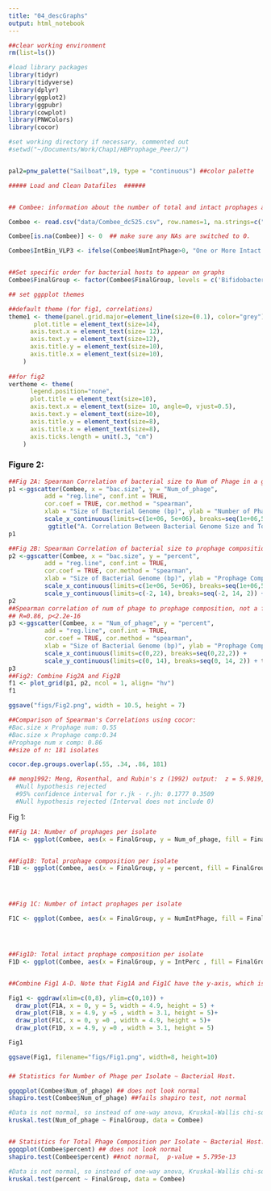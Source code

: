 ```yaml
---
title: "04_descGraphs"
output: html_notebook
---
```


```r

##clear working environment
rm(list=ls())

#load library packages
library(tidyr)
library(tidyverse)
library(dplyr)
library(ggplot2)
library(ggpubr)
library(cowplot)
library(PNWColors)
library(cocor)

#set working directory if necessary, commented out 
#setwd("~/Documents/Work/Chap1/HBProphage_PeerJ/")


pal2=pnw_palette("Sailboat",19, type = "continuous") ##color palette


```

```r

##### Load and Clean Datafiles  ######


## Combee: information about the number of total and intact prophages and prophage composition per individual bacterial genome

Combee <- read.csv("data/Combee_dc525.csv", row.names=1, na.strings=c("","NA")) ##cleaned output 

Combee[is.na(Combee)] <- 0  ## make sure any NAs are switched to 0.

Combee$IntBin_VLP3 <- ifelse(Combee$NumIntPhage>0, "One or More Intact Prophage", "No Intact Prophage")


##Set specific order for bacterial hosts to appear on graphs
Combee$FinalGroup <- factor(Combee$FinalGroup, levels = c('Bifidobacterium asteroides', 'Bifidobacterium coryneforme', 'Bifidobacterium indicum', 'Lactobacillus mellifer', 'Lactobacillus mellis', 'Lactobacillus apis', 'Lactobacillus helsingborgensis', 'Lactobacillus kimbladii', 'Lactobacillus kullabergensis', 'Lactobacillus melliventris', 'Lactobacillus kunkeei', 'Frischella perrara', 'Bombella apis', 'Snodgrassella alvi', 'Bombella sp.', 'Bartonella apis', 'Gilliamella apis', 'Gilliamella apicola', 'Melissococcus plutonius', 'Paenibacillus larvae'),ordered = TRUE)


```

```r
## set ggpplot themes 

##default theme (for fig1, correlations)
theme1 <- theme(panel.grid.major=element_line(size=(0.1), color="grey"),
       plot.title = element_text(size=14),
      axis.text.x = element_text(size= 12),
      axis.text.y = element_text(size=12),
      axis.title.y = element_text(size=10),
      axis.title.x = element_text(size=10),
    ) 
 
##for fig2
vertheme <- theme(
      legend.position="none", 
      plot.title = element_text(size=10),
      axis.text.x = element_text(size= 10, angle=0, vjust=0.5),
      axis.text.y = element_text(size=10),
      axis.title.y = element_text(size=8),
      axis.title.x = element_text(size=8),
      axis.ticks.length = unit(.3, "cm")
    ) 

```


### Figure 2:
```r
##Fig 2A: Spearman Correlation of bacterial size to Num of Phage in a genome, R=0.55, p=1.6e-15
p1 <-ggscatter(Combee, x = "bac.size", y = "Num_of_phage", 
          add = "reg.line", conf.int = TRUE, 
          cor.coef = TRUE, cor.method = "spearman",
          xlab = "Size of Bacterial Genome (bp)", ylab = "Number of Phage") +
          scale_x_continuous(limits=c(1e+06, 5e+06), breaks=seq(1e+06,5e+06,1e+06)) + scale_y_continuous(limits=c(-2, 22), breaks=seq(-2, 22, 2))  +
           ggtitle("A. Correlation Between Bacterial Genome Size and Total Number of Predicted Prophages")+ theme1
p1

##Fig 2B: Spearman Correlation of bacterial size to prophage composition in a genome, R=0.34, p=2e-6
p2 <-ggscatter(Combee, x = "bac.size", y = "percent", 
          add = "reg.line", conf.int = TRUE, 
          cor.coef = TRUE, cor.method = "spearman",
          xlab = "Size of Bacterial Genome (bp)", ylab = "Prophage Composition") +
          scale_x_continuous(limits=c(1e+06, 5e+06), breaks=seq(1e+06,5e+06,1e+06)) +
          scale_y_continuous(limits=c(-2, 14), breaks=seq(-2, 14, 2)) + ggtitle("B. Correlation Between Bacterial Genome Size and Total Prophage Composition (%)") + theme1
p2
##Spearman correlation of num of phage to prophage composition, not a figure in the paper but visualized and calculated for cocor below.
## R=0.86, p<2.2e-16
p3 <-ggscatter(Combee, x = "Num_of_phage", y = "percent", 
          add = "reg.line", conf.int = TRUE, 
          cor.coef = TRUE, cor.method = "spearman",
          xlab = "Size of Bacterial Genome (bp)", ylab = "Prophage Composition") +
          scale_x_continuous(limits=c(0,22), breaks=seq(0,22,2)) +
          scale_y_continuous(limits=c(0, 14), breaks=seq(0, 14, 2)) + theme1
p3
##Fig2: Combine Fig2A and Fig2B
f1 <- plot_grid(p1, p2, ncol = 1, align= "hv")
f1

ggsave("figs/Fig2.png", width = 10.5, height = 7)

##Comparison of Spearman's Correlations using cocor:
#Bac.size x Prophage num: 0.55
#Bac.size x Prophage comp:0.34
#Prophage num x comp: 0.86
##size of n: 181 isolates

cocor.dep.groups.overlap(.55, .34, .86, 181)

## meng1992: Meng, Rosenthal, and Rubin's z (1992) output:  z = 5.9819, p-value = 0.0000
  #Null hypothesis rejected
  #95% confidence interval for r.jk - r.jh: 0.1777 0.3509
  #Null hypothesis rejected (Interval does not include 0)

```
Fig 1:

```r


##Fig 1A: Number of prophages per isolate
F1A <- ggplot(Combee, aes(x = FinalGroup, y = Num_of_phage, fill = FinalGroup  )) + geom_boxplot(outlier.size = 0, fill=c("#6E7CB9", "#718DC0", "#759FC8", "#78B1D0", "#84C0D0", "#9CCAC6", "#B3D5BB", "#CBDFB1", "#D8E0AA", "#E2DEA4", "#ECDC9D", "#F4D797", "#F0C691", "#EDB48A", "#E9A383", "#E49883", "#DE9186", "#D88A89", "#D2848D")) +scale_fill_manual(values=pal2) +  geom_point(pch = 21, size= 1.25, position=position_dodge2(width=.5)) + scale_y_continuous(limits=c(0, 22), breaks=seq(0,22,2)) + ylab("Number of Total Prophage") +vertheme + ggtitle("A. Total Number of Predicted Prophage") + coord_flip() + xlab("Bacterial Isolate")


##Fig1B: Total prophage composition per isolate
F1B <- ggplot(Combee, aes(x = FinalGroup, y = percent, fill = FinalGroup )) + geom_boxplot(outlier.size = 0, fill=c("#6E7CB9", "#718DC0", "#759FC8", "#78B1D0", "#84C0D0", "#9CCAC6", "#B3D5BB", "#CBDFB1", "#D8E0AA", "#E2DEA4", "#ECDC9D", "#F4D797", "#F0C691", "#EDB48A", "#E9A383", "#E49883", "#DE9186", "#D88A89", "#D2848D"))  +scale_fill_manual(values=pal2) +   geom_point(pch = 21, size= 1.25, position=position_dodge2(width=.5)) + scale_y_continuous(limits=c(0, 14), breaks=seq(0,14,1)) + ylab("Total Prophage Composition (%)") +vertheme + ggtitle("B. Total Predicted Prophage Composition")   + theme(legend.position="none", axis.text.y=element_blank()) + coord_flip() + xlab("")




##Fig 1C: Number of intact prophages per isolate

F1C <- ggplot(Combee, aes(x = FinalGroup, y = NumIntPhage, fill = FinalGroup  )) + geom_boxplot(outlier.size = 0, fill=c("#6E7CB9", "#718DC0", "#759FC8", "#78B1D0", "#84C0D0", "#9CCAC6", "#B3D5BB", "#CBDFB1", "#D8E0AA", "#E2DEA4", "#ECDC9D", "#F4D797", "#F0C691", "#EDB48A", "#E9A383", "#E49883", "#DE9186", "#D88A89", "#D2848D")) +scale_fill_manual(values=pal2) +  geom_point(pch = 21, size= 1.25, position=position_dodge2(width=.5)) + scale_y_continuous(limits=c(0, 22), breaks=seq(0,22,2)) + ylab("Number of Intact Prophage") +vertheme + ggtitle("C. Number of Estimated Intact Prophage") + coord_flip() + xlab("Bacterial Isolate")




##Fig1D: Total intact prophage composition per isolate
F1D <- ggplot(Combee, aes(x = FinalGroup, y = IntPerc , fill = FinalGroup )) + geom_boxplot(outlier.size = 0, fill=c("#6E7CB9", "#718DC0", "#759FC8", "#78B1D0", "#84C0D0", "#9CCAC6", "#B3D5BB", "#CBDFB1", "#D8E0AA", "#E2DEA4", "#ECDC9D", "#F4D797", "#F0C691", "#EDB48A", "#E9A383", "#E49883", "#DE9186", "#D88A89", "#D2848D")) +scale_fill_manual(values=pal2) +  geom_point(pch = 21, size= 1.25, position=position_dodge2(width=.5)) + scale_y_continuous(limits=c(0, 12), breaks=seq(0,12,1)) + ylab("Intact Prophage Composition (%)") +vertheme + ggtitle("D. Estimated Intact Prophage Composition")  + theme(legend.position="none", axis.text.y=element_blank()) + coord_flip() + xlab("")


##Combine Fig1 A-D. Note that Fig1A and Fig1C have the y-axis, which is why they are larger widths.

Fig1 <- ggdraw(xlim=c(0,8), ylim=c(0,10)) +
  draw_plot(F1A, x = 0, y = 5, width = 4.9, height = 5) +
  draw_plot(F1B, x = 4.9, y =5 , width = 3.1, height = 5)+
  draw_plot(F1C, x = 0, y =0 , width = 4.9, height = 5)+
  draw_plot(F1D, x = 4.9, y =0 , width = 3.1, height = 5)

Fig1

ggsave(Fig1, filename="figs/Fig1.png", width=8, height=10)

```
###
```r
## Statistics for Number of Phage per Isolate ~ Bacterial Host.

ggqqplot(Combee$Num_of_phage) ## does not look normal
shapiro.test(Combee$Num_of_phage) ##fails shapiro test, not normal

#Data is not normal, so instead of one-way anova, Kruskal-Wallis chi-squared = 110.3, df = 18, p-value = 2.766e-15 
kruskal.test(Num_of_phage ~ FinalGroup, data = Combee)


## Statistics for Total Phage Composition per Isolate ~ Bacterial Host.
ggqqplot(Combee$percent) ## does not look normal
shapiro.test(Combee$percent) ##not normal,  p-value = 5.795e-13

#Data is not normal, so instead of one-way anova, Kruskal-Wallis chi-squared = 95.104, df = 18, p-value = 1.73e-12
kruskal.test(percent ~ FinalGroup, data = Combee)

```
